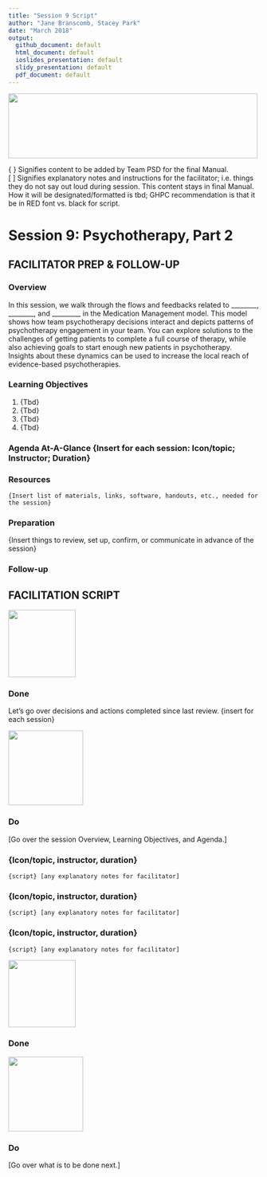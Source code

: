 ```yaml
---
title: "Session 9 Script"
author: "Jane Branscomb, Stacey Park"
date: "March 2018"
output: 
  github_document: default
  html_document: default
  ioslides_presentation: default
  slidy_presentation: default
  pdf_document: default
---
```


<!-- MTL Logo, HTML img tag -->
<img src = "https://raw.githubusercontent.com/lzim/teampsd/teampsd_style/mtl_logo/mtl_testdontguess_sm.png"
     height = "130" width = "500">  
     
{ } Signifies content to be added by Team PSD for the final Manual.  
[ ] Signifies explanatory notes and instructions for the facilitator; i.e. things they do not say out loud during session. This content stays in final Manual. How it will be designated/formatted is tbd; GHPC recommendation is that it be in RED font vs. black for script. 
     
# Session 9: Psychotherapy, Part 2
## FACILITATOR PREP & FOLLOW-UP

### Overview
In this session, we walk through the flows and feedbacks related to ________, ________, and _________ in the Medication Management model.  This model shows how team psychotherapy decisions interact and depicts patterns of psychotherapy engagement in your team.  You can explore solutions to the challenges of getting patients to complete a full course of therapy, while also achieving goals to start enough new patients in psychotherapy.  Insights about these dynamics can be used to increase the local reach of evidence-based psychotherapies.

### Learning Objectives  
1.	{Tbd}
2.	{Tbd}
3.	{Tbd}
4.	{Tbd}

### Agenda At-A-Glance {Insert for each session: Icon/topic; Instructor; Duration}

### Resources
	{Insert list of materials, links, software, handouts, etc., needed for the session}

### Preparation
{Insert things to review, set up, confirm, or communicate in advance of the session}

### Follow-up

## FACILITATION SCRIPT

<!-- Done List Icon -->
<img src = "https://raw.githubusercontent.com/lzim/teampsd/hexagon_icons/np_hexagon-check-mark_309690_003F72.png"
     height = "135" width = "135">

### Done
Let’s go over decisions and actions completed since last review. {insert for each session}

<!-- Do List Icon -->     
<img src = "https://raw.githubusercontent.com/lzim/teampsd/hexagon_icons/np_synchronize_778914_003F72.png"
     height = "150" width = "150">

### Do
[Go over the session Overview, Learning Objectives, and Agenda.]

### {Icon/topic, instructor, duration}
	{script} [any explanatory notes for facilitator] 

### {Icon/topic, instructor, duration}
	{script} [any explanatory notes for facilitator] 

### {Icon/topic, instructor, duration}
	{script} [any explanatory notes for facilitator] 

<!-- Done List Icon -->
<img src = "https://raw.githubusercontent.com/lzim/teampsd/hexagon_icons/np_hexagon-check-mark_309690_003F72.png"
     height = "135" width = "135">

### Done

<!-- Do List Icon -->     
<img src = "https://raw.githubusercontent.com/lzim/teampsd/hexagon_icons/np_synchronize_778914_003F72.png"
     height = "150" width = "150">

### Do
[Go over what is to be done next.]
